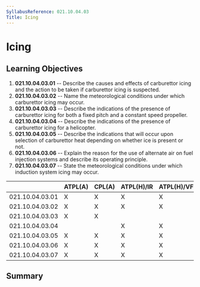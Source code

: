 ```yaml
---
SyllabusReference: 021.10.04.03
Title: Icing
---
```


# Icing

## Learning Objectives

1.  **021.10.04.03.01** -- Describe the causes and effects of carburettor icing
    and the action to be taken if carburettor icing is suspected.
2.  **021.10.04.03.02** -- Name the meteorological conditions under which
    carburettor icing may occur.
3.  **021.10.04.03.03** -- Describe the indications of the presence of
    carburettor icing for both a fixed pitch and a constant speed propeller.
4.  **021.10.04.03.04** -- Describe the indications of the presence of
    carburettor icing for a helicopter.
5.  **021.10.04.03.05** -- Describe the indications that will occur upon
    selection of carburettor heat depending on whether ice is present or not.
6.  **021.10.04.03.06** -- Explain the reason for the use of alternate air on
    fuel injection systems and describe its operating principle.
7.  **021.10.04.03.07** -- State the meteorological conditions under which
    induction system icing may occur.

|                 | ATPL(A) | CPL(A) | ATPL(H)/IR | ATPL(H)/VFR | CPL(H) | IR  | CBIR(A) |
| --------------- | ------- | ------ | ---------- | ----------- | ------ | --- | ------- |
| 021.10.04.03.01 | X       | X      | X          | X           | X      |     |         |
| 021.10.04.03.02 | X       | X      | X          | X           | X      |     |         |
| 021.10.04.03.03 | X       | X      |            |             |        |     |         |
| 021.10.04.03.04 |         |        | X          | X           | X      |     |         |
| 021.10.04.03.05 | X       | X      | X          | X           | X      |     |         |
| 021.10.04.03.06 | X       | X      | X          | X           | X      |     |         |
| 021.10.04.03.07 | X       | X      | X          | X           | X      |     |         |

## Summary
